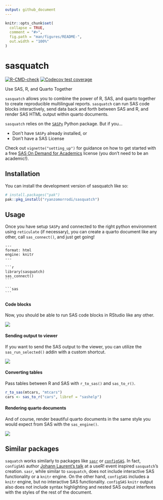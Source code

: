 ```yaml
---
output: github_document
---
```


<!-- README.md is generated from README.Rmd. Please edit that file -->

```r
knitr::opts_chunk$set(
  collapse = TRUE,
  comment = "#>",
  fig.path = "man/figures/README-",
  out.width = "100%"
)
```

# sasquatch

<!-- badges: start -->
[![R-CMD-check](https://github.com/ryanzomorrodi/sasr/actions/workflows/R-CMD-check.yaml/badge.svg)](https://github.com/ryanzomorrodi/sasr/actions/workflows/R-CMD-check.yaml)
[![Codecov test
coverage](https://codecov.io/gh/ryanzomorrodi/sasquatch/branch/main/graph/badge.svg)](https://app.codecov.io/gh/ryanzomorrodi/sasquatch?branch=main)
<!-- badges: end -->

Use SAS, R, and Quarto Together

`sasquatch` allows you to combine the power of R, SAS, and quarto together
to create reproducible multilingual reports. `sasquatch` can run SAS code blocks
interactively, send data back and forth between SAS and R, and render SAS HTML 
output within quarto documents.

`sasquatch` relies on the [`SASPy`](https://sassoftware.github.io/saspy/) Python package. But if you...

- Don't have `SASPy` already installed, or  
- Don't have a SAS License  

Check out `vignette("setting_up")` for guidance on how to get started with a 
free [SAS On Demand for Academics](https://www.sas.com/en_us/software/on-demand-for-academics)
license (you don't need to be an academic!).

## Installation

You can install the development version of sasquatch like so:

```r
# install.packages("pak")
pak::pkg_install("ryanzomorrodi/sasquatch")
```

## Usage

Once you have setup `SASPy` and connected to the right python
environment using `reticulate` (if necessary), you can create a quarto document
like any other, call `sas_connect()`, and just get going!

`````verbatim
---
format: html
engine: knitr
---

```r
library(sasquatch)
sas_connect()
```

```sas

```
`````

#### Code blocks

Now, you should be able to run SAS code blocks in RStudio like any other.

![](man/figures/run_sas_chunk.gif)

#### Sending output to viewer

If you want to send the SAS output to the viewer, you can utilize the 
`sas_run_selected()` addin with a custom shortcut.

![](man/figures/run_sas_selected.gif)

#### Converting tables

Pass tables between R and SAS with `r_to_sas()` and `sas_to_r()`.

```r
r_to_sas(mtcars, "mtcars")
cars <- sas_to_r("cars", libref = "sashelp")
```

#### Rendering quarto documents

And of course, render beautiful quarto documents in the same style you would
expect from SAS with the `sas_engine()`.

![](man/figures/rendered_quarto.png)

## Similar packages

`saquatch` works similarly to packages like [`sasr`](https://sassoftware.github.io/saspy/) 
or [`configSAS`](https://github.com/baselr/configSAS). In fact, `configSAS` 
author [Johann Laurent's talk](https://www.youtube.com/watch?v=4c9T6-__vI8) at a 
useR! event inspired `sasquatch`'s creation. `sasr`, while similar to 
`sasquatch`, does not include interactive SAS functionality or a `knitr` engine. 
On the other hand, `configSAS` includes a `knitr` engine, but no interactive SAS 
functionality. `configSAS` `knitr` output also does not include syntax 
highlighting and nested SAS output interferes with the styles of the rest of the
document.
